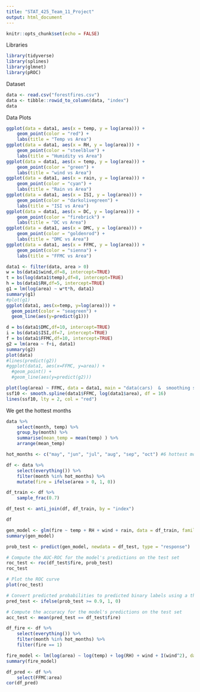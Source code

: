 ```yaml
---
title: "STAT_425_Team_11_Project"
output: html_document
---
```


```r
knitr::opts_chunk$set(echo = FALSE)
```

Libraries
```r
library(tidyverse)
library(splines)
library(glmnet)
library(pROC)
```

Dataset
```r
data <- read.csv("forestfires.csv")
data <- tibble::rowid_to_column(data, "index")
data
```

Data Plots
```r
ggplot(data = data1, aes(x = temp, y = log(area))) +
    geom_point(color = "red") +
    labs(title = "Temp vs Area")
ggplot(data = data1, aes(x = RH, y = log(area))) +
    geom_point(color = "steelblue") +
    labs(title = "Humidity vs Area")
ggplot(data = data1, aes(x = temp, y = log(area))) +
    geom_point(color = "green") +
    labs(title = "wind vs Area")
ggplot(data = data1, aes(x = rain, y = log(area))) +
    geom_point(color = "cyan") +
    labs(title = "Rain vs Area")
ggplot(data = data1, aes(x = ISI, y = log(area))) +
    geom_point(color = "darkolivegreen") +
    labs(title = "ISI vs Area")
ggplot(data = data1, aes(x = DC, y = log(area))) +
    geom_point(color = "firebrick") +
    labs(title = "DC vs Area")
ggplot(data = data1, aes(x = DMC, y = log(area))) +
    geom_point(color = "goldenrod") +
    labs(title = "DMC vs Area")
ggplot(data = data1, aes(x = FFMC, y = log(area))) +
    geom_point(color = "sienna") +
    labs(title = "FFMC vs Area")
```

```r
data1 <- filter(data, area > 0)
w = bs(data1$wind,df=8, intercept=TRUE)
t = bs(log(data1$temp),df=8, intercept=TRUE)
h = bs(data1$RH,df=5, intercept=TRUE)
g1 = lm(log(area) ~ w*t*h, data1)
summary(g1)
#plot(g1)
ggplot(data1, aes(x=temp, y=log(area))) + 
  geom_point(color = "seagreen") +
  geom_line(aes(y=predict(g1)))
```

```r
d = bs(data1$DMC,df=10, intercept=TRUE)
i = bs(data1$ISI,df=7, intercept=TRUE)
f = bs(data1$FFMC,df=10, intercept=TRUE)
g2 = lm(area ~ f+i, data1)
summary(g2)
plot(data)
#lines(predict(g2))
#ggplot(data1, aes(x=FFMC, y=area)) + 
  #geom_point() +
  #geom_line(aes(y=predict(g2)))
```

```r
plot(log(area) ~ FFMC, data = data1, main = "data(cars)  &  smoothing splines")
ssf10 <- smooth.spline(data1$FFMC, log(data1$area), df = 16)
lines(ssf10, lty = 2, col = "red")
```


We get the hottest months
```r
data %>% 
    select(month, temp) %>% 
    group_by(month) %>% 
    summarise(mean_temp = mean(temp) ) %>% 
    arrange(mean_temp)
```


```r
hot_months <- c("may", "jun", "jul", "aug", "sep", "oct") #6 hottest months

df <- data %>% 
    select(everything()) %>% 
    filter(month %in% hot_months) %>% 
    mutate(fire = ifelse(area > 0, 1, 0))

df_train <- df %>% 
    sample_frac(0.7)

df_test <- anti_join(df, df_train, by = "index")

df
```

```r
gen_model <- glm(fire ~ temp + RH + wind + rain, data = df_train, family = gaussian)
summary(gen_model)

prob_test <- predict(gen_model, newdata = df_test, type = "response")

# Compute the AUC-ROC for the model's predictions on the test set
roc_test <- roc(df_test$fire, prob_test)
roc_test

# Plot the ROC curve
plot(roc_test)

# Convert predicted probabilities to predicted binary labels using a threshold of 0.90
pred_test <- ifelse(prob_test >= 0.9, 1, 0)

# Compute the accuracy for the model's predictions on the test set
acc_test <- mean(pred_test == df_test$fire)

```

```r
df_fire <- df %>% 
    select(everything()) %>% 
    filter(month %in% hot_months) %>% 
    filter(fire == 1)

fire_model <- lm(log(area) ~ log(temp) + log(RH) + wind + I(wind^2), data = df_fire)
summary(fire_model)
```
```r
df_pred <- df %>% 
    select(FFMC:area)
cor(df_pred)
```

